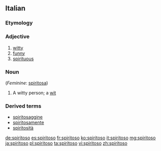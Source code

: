 ==Italian==

===Etymology===
{{suffix|spirito|oso|lang=it}}

===Adjective===
{{it-adj|spiritos}}

# [[witty]]
# [[funny]]
# [[spirituous]]

===Noun===
{{it-noun|m|spiritosi}} (''Feminine'': [[spiritosa]])

# A witty person; a [[wit]]

===Derived terms===
* [[spiritosaggine]]
* [[spiritosamente]]
* [[spiritosità]]

[[de:spiritoso]]
[[es:spiritoso]]
[[fr:spiritoso]]
[[ko:spiritoso]]
[[it:spiritoso]]
[[mg:spiritoso]]
[[ja:spiritoso]]
[[pl:spiritoso]]
[[ta:spiritoso]]
[[vi:spiritoso]]
[[zh:spiritoso]]